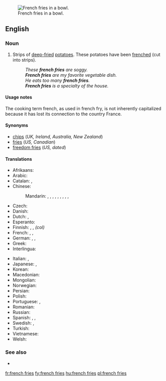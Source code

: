 [[Image:Pommes-1.jpg|thumb|French fries in a bowl.]]
==English==

===Noun===
{{en-plural noun|head=[[french]] [[fries]]|sg=french fry}}

# {{context|chiefly|North America|lang=en}} Strips of [[deep-fried]] [[potatoes]].  These potatoes have been [[frenched]] (cut into strips).
#: ''These '''french fries''' are soggy.''
#: '''''French fries''' are my favorite vegetable dish.''
#: ''He eats too many '''french fries'''.''
#: '''''French fries''' is a specialty of the house.''

====Usage notes====
The cooking term french, as used in french fry, is not inherently capitalized because it has lost its connection to the country France.

====Synonyms====
* [[chips]] (''UK, Ireland, Australia, New Zealand'')
* [[fries]] (''US, Canadian'')
* [[freedom fries]] (''US, dated'')

====Translations====
{{trans-top|deep fried strips of potato}}
* Afrikaans: {{t|af|slap tjips}}
* Arabic: {{t|ar|بطاطا مقلية|f|tr=baṭāṭā maqlíyya|sc=Arab}}
* Catalan: {{t|ca|patates fregides|f}}, {{t|ca|creïlles fregides|f}}
* Chinese:
*: Mandarin: {{t+|cmn|炸薯條|sc=Hani}}, {{t|cmn|炸薯条|tr=zhàshǔtiáo|sc=Hani}}, {{t|cmn|土豆條|sc=Hani}}, {{t|cmn|土豆条|tr=tǔdòutiáo|sc=Hani}}, {{t|cmn|馬鈴薯條|sc=Hani}}, {{t|cmn|马铃薯条|tr=mǎlíngshǔtiáo|sc=Hani}}, {{t+|cmn|炸土豆條|sc=Hani}}, {{t|cmn|炸土豆条|tr=zhátǔdòutiáo|sc=Hani}}, {{t+|cmn|薯條|sc=Hani}}, {{t|cmn|薯条|tr=shǔtiáo|sc=Hani}}
* Czech: {{t|cs|hranolky|m}}
* Danish: {{t+|da|pomfrit|c}}
* Dutch: {{t+|nl|frieten}}, {{t+|nl|patat}}
* Esperanto: {{t|eo|terpomfingroj}}
* Finnish: {{t+|fi|ranskalaiset perunat}}, {{t+|fi|ranskanperunat}}, {{t|fi|ranskikset}} ''(col)''
* French: {{t+|fr|frites|f-p}}, {{t+|fr|pommes frites|f-p}}, {{t|fr|pommes allumettes|f-p}}
* German: {{t+|de|Pommes frites|f-p}}, {{t+|de|Pommes|f-p}}, {{t|de|Fritten|f-p}}
* Greek: {{t|el|τηγανιτές πατάτες|f-p|tr=tiganités patátes}}
* Interlingua: {{t|ia|patatas frite}}
{{trans-mid}}
* Italian: {{t|it|patate fritte|f-p}}, {{t|it|patatine fritte|f-p}}
* Japanese: {{t|ja|フライドポテト|tr=furaidopoteto|sc=Jpan}}, {{t|ja|フレンチフライ|tr=furenchifurai|sc=Jpan}}
* Korean: {{t|ko|감자 튀김|tr=gamja twigim|sc=Kore}}
* Macedonian: {{t|mk|помфрит|m|tr=pomfrít}}
* Mongolian: {{t|mn|шарсан төмс|sc=Cyrl}}
* Norwegian: {{t|no|pommes frites|m}}
* Persian: {{t|fa|سیب‌زمینی سرخ‌کرده|tr=sib-zamini-ye sorx-karde|sc=fa-Arab}}
* Polish: {{t|pl|frytki|p}}
* Portuguese: {{t|pt|batatas fritas|p}}, {{t|pt|batatinha frita|f}}
* Romanian: {{t|ro|cartofi prăjiți|m-p}}
* Russian: {{t|ru|картофель фри|m|tr=kartófelʹ fri}}
* Spanish: {{qualifier|Spain}} {{t|es|patatas fritas|p}}, {{qualifier|Mexico}} {{t|es|papas fritas|p}}, {{qualifier|Nicaragua}} {{t|es|papitas fritas|p}}
* Swedish: {{t+|sv|pommes frites|c}}, {{t|sv|strips|p}}
* Turkish: {{t|tr|patates kızartması}}
* Vietnamese: {{t|vi|khoai tây chiên}} {{qualifier|lit.: fried western potato}}
* Welsh: {{t+|cy|sglodion}}
{{trans-bottom}}

===See also===
* {{pedia}}

[[fr:french fries]]
[[fy:french fries]]
[[hu:french fries]]
[[pl:french fries]]